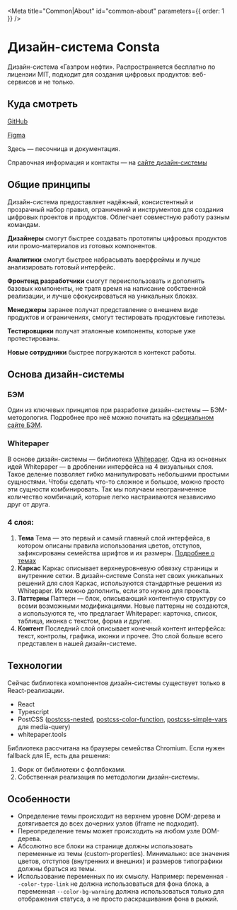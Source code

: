 
<Meta title="Common|About" id="common-about" parameters={{ order: 1 }} />

# Дизайн-система Consta

Дизайн-система «Газпром нефти». Распространяется бесплатно по лицензии MIT, подходит для создания цифровых продуктов: веб-сервисов и не только.

## Куда смотреть

[GitHub](https://github.com/gpn-prototypes/ui-kit)

[Figma](https://www.figma.com/@consta)

Здесь — песочница и документация.

Справочная информация и контакты — на [сайте дизайн-системы](http://consta.gazprom-neft.ru)

## Общие принципы

Дизайн-система предоставляет надёжный, консистентный и прозрачный набор правил, ограничений и инструментов для создания цифровых проектов и продуктов. Облегчает совместную работу разным командам.

**Дизайнеры** смогут быстрее создавать прототипы цифровых продуктов или промо-материалов из готовых компонентов.

**Аналитики** смогут быстрее набрасывать ваерфреймы и лучше анализировать готовый интерфейс.

**Фронтенд разработчики** смогут переиспользовать и дополнять базовых компоненты, не тратя время на написание собственной реализации, и лучше сфокусироваться на уникальных блоках.

**Менеджеры** заранее получат представление о внешнем виде продуктов и ограничениях, смогут тестировать продуктовые гипотезы.

**Тестировщики** получат эталонные компоненты, которые уже протестированы.

**Новые сотрудники** быстрее погружаются в контекст работы.


## Основа дизайн-системы

### БЭМ

Один из ключевых принципов при разработке дизайн-системы — БЭМ-методология. Подробнее про неё можно почитать на [официальном сайте БЭМ](https://ru.bem.info/).

### Whitepaper

В основе дизайн-системы — библиотека [Whitepaper](https://whitepaper.tools). Одна из основных идей Whitepaper — в дроблении интерфейса на 4 визуальных слоя. Такое деление позволяет гибко манипулировать небольшими простыми сущностями. Чтобы сделать что-то сложное и большое, можно просто эти сущности комбинировать. Так мы получаем неограниченное количество комбинаций, которые легко настраиваются независимо друг от друга.

### 4 слоя:

1. **Тема**
Тема — это первый и самый главный слой интерфейса, в котором описаны правила использования цветов, отступов, зафиксированы семейства шрифтов и их размеры. [Подробнее о темах](?path=/docs/components-theme--playground)
2. **Каркас**
Каркас описывает верхнеуровневую обвязку страницы и внутренние сетки. В дизайн-системе Consta нет своих уникальных решений для слоя Каркас, используются стандартные решения из Whitepaper. Их можно дополнить, если это нужно для проекта.
3. **Паттерны**
Паттерн — блок, описывающий контентную структуру со всеми возможными модификациями. Новые паттерны не создаются, а используются те, что предлагает Whitepaper: карточка, список, таблица, иконка с текстом, форма и другие.
4. **Контент**
Последний слой описывает конечный контент интерфейса: текст, контролы, графика, иконки и прочее. Это слой больше всего представлен в нашей дизайн-системе.

## Технологии

Сейчас библиотека компонентов дизайн-системы существует только в React-реализации.

- React
- Typescript
- PostCSS ([postcss-nested](https://github.com/postcss/postcss-nested), [postcss-color-function](https://github.com/postcss/postcss-color-function), [postcss-simple-vars](https://github.com/postcss/postcss-simple-vars) для media-query)
- whitepaper.tools

Библиотека рассчитана на браузеры семейства Chromium. Если нужен fallback для IE, есть два решения:
1. Форк от библиотеки с фоллбэками.
2. Собственная реализация по методологии дизайн-системы.


## Особенности

- Определение темы происходит на верхнем уровне DOM-дерева и дотягивается до всех дочерних узлов (iframe не подходит).
- Переопределение темы может происходить на любом узле DOM-дерева.
- Абсолютно все блоки на странице должны использовать переменные из темы (custom-properties). Минимально: все значения цветов, отступов (внутренних и внешних) и размеров типографики должны браться из темы.
- Использование переменных по их смыслу. Например: переменная `--color-typo-link` не должна использоваться для фона блока, а переменная `--color-bg-warning` должна использоваться только для отображения статуса, а не просто раскрашивания фона в рыжий.
